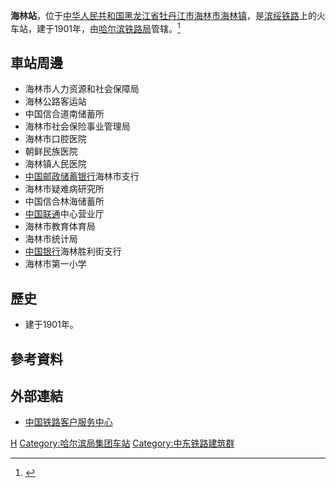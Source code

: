 {{Infobox China railway station 
|车站名称 = 海林站
|图片 = File:Hailin railway station.jpg
|图片介绍 = 
|其他名称 =
|车站拼音 = Hailin
|英文名称 = Hailin Railway Station
|车站代码 = 
|电报码 = HRB
|拼音码 = HLI
|车站位置 = [[黑龙江省|黑龙江省]][[牡丹江市|牡丹江市]][[海林市|海林市]][[海林镇|海林镇]]
|归属= [[哈尔滨铁路局|哈尔滨铁路局]]
|线路 = [[滨绥铁路|滨绥铁路]]
|车站等级 = [[三等站_(中铁)|三等站]]
|月台数目 =  
|股道数目 = 
}}
'''海林站'''，位于[[中华人民共和国|中华人民共和国]][[黑龙江省|黑龙江省]][[牡丹江市|牡丹江市]][[海林市|海林市]][[海林镇|海林镇]]，是[[滨绥铁路|滨绥铁路]]上的火车站，建于1901年，由[[哈尔滨铁路局|哈尔滨铁路局]]管辖。<ref>{{Cite web |url=http://search.huochepiao.com/huochezhan/jieshao/1593.htm |title=海林火车站介绍 |accessdate=2017-02-03 |archive-date=2017-02-04 |archive-url=https://web.archive.org/web/20170204002912/http://search.huochepiao.com/huochezhan/jieshao/1593.htm |dead-url=no }}</ref>
==車站周邊==
* 海林市人力资源和社会保障局
* 海林公路客运站
* 中国信合道南储蓄所
* 海林市社会保险事业管理局
* 海林市口腔医院
* 朝鲜民族医院
* 海林镇人民医院
* [[中国邮政储蓄银行|中国邮政储蓄银行]]海林市支行
* 海林市疑难病研究所
* 中国信合林海储蓄所
* [[中国联通|中国联通]]中心营业厅
* 海林市教育体育局
* 海林市统计局
* [[中国银行|中国银行]]海林胜利街支行
* 海林市第一小学

==歷史==
* 建于1901年。
==參考資料==
{{reflist}}
==外部連結==
* [http://www.12306.cn/mormhweb/ 中国铁路客户服务中心] {{Wayback|url=http://www.12306.cn/mormhweb/ |date=20180205163941 }}
{{China-rail-stub}}
{{滨绥铁路}}

[[Category:牡丹江市铁路车站|H]]
[[Category:哈尔滨局集团车站|Category:哈尔滨局集团车站]]
[[Category:中东铁路建筑群|Category:中东铁路建筑群]]